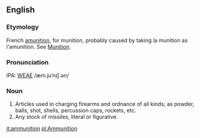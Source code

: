 ==English==
===Etymology===
French [[amunition]], for munition, probably caused by taking la munition as l'amunition.  See  [[Munition]].

===Pronunciation===
IPA: [[WEAE]] /æm.juˈnɪʃ.ən/

===Noun===
# Articles used in charging firearms and ordnance of all kinds; as powder, balls, shot, shells, percussion caps, rockets, etc.
# Any stock of missiles, literal or figurative.
<!-- material copied from Webster's Revised Unabridged Dictionary (1913) -->

[[it:ammunition]]
[[pl:Ammunition]]